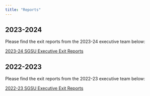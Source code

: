 ```yaml
---
title: "Reports"
---
```


## 2023-2024
Please find the exit reports from the 2023-24 executive team below:

[2023-24 SGSU Executive Exit Reports](./reports/SGSU_Report_2024.pdf)

## 2022-2023
Please find the exit reports from the 2022-23 executive team below:

[2022-23 SGSU Executive Exit Reports](./reports/SGSU_Report_2023.pdf)
